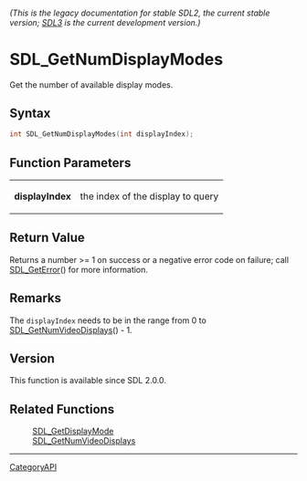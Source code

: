 ====== (This is the legacy documentation for stable SDL2, the current stable version; [https://wiki.libsdl.org/SDL3/ SDL3] is the current development version.) ======
= SDL_GetNumDisplayModes =

Get the number of available display modes.

== Syntax ==

<syntaxhighlight lang='c'>
int SDL_GetNumDisplayModes(int displayIndex);
</syntaxhighlight>

== Function Parameters ==

{|
|'''displayIndex'''
|the index of the display to query
|}

== Return Value ==

Returns a number >= 1 on success or a negative error code on failure; call
[[SDL_GetError]]() for more information.

== Remarks ==

The <code>displayIndex</code> needs to be in the range from 0 to
[[SDL_GetNumVideoDisplays]]() - 1.

== Version ==

This function is available since SDL 2.0.0.

== Related Functions ==

:[[SDL_GetDisplayMode]]
:[[SDL_GetNumVideoDisplays]]

----
[[CategoryAPI]]


